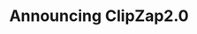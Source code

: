 ---
title: "Announcing ClipZap2.0"
description: "The world`s Leading AI Content Creation by Powerful AI workflow Editor"
---